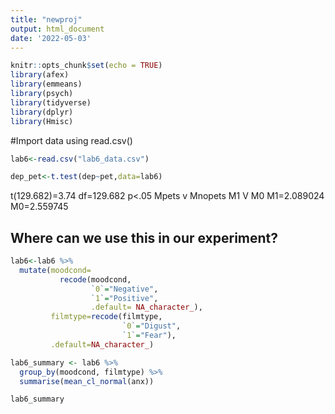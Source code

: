 ```yaml
---
title: "newproj"
output: html_document
date: '2022-05-03'
---
```


```r
knitr::opts_chunk$set(echo = TRUE)
library(afex)
library(emmeans)
library(psych)
library(tidyverse)
library(dplyr)
library(Hmisc)
```

#Import data using read.csv()

```r
lab6<-read.csv("lab6_data.csv")
```

```r
dep_pet<-t.test(dep~pet,data=lab6)
```

t(129.682)=3.74
df=129.682
p<.05
Mpets v Mnopets
M1 V M0
M1=2.089024
M0=2.559745


## Where can we use this in our experiment?

```r
lab6<-lab6 %>%
  mutate(moodcond=
           recode(moodcond,
                  `0`="Negative",
                  `1`="Positive",
                  .default= NA_character_),
         filmtype=recode(filmtype,
                         `0`="Digust",
                         `1`="Fear"),
         .default=NA_character_)

```


```r
lab6_summary <- lab6 %>%
  group_by(moodcond, filmtype) %>%
  summarise(mean_cl_normal(anx))

lab6_summary
```
